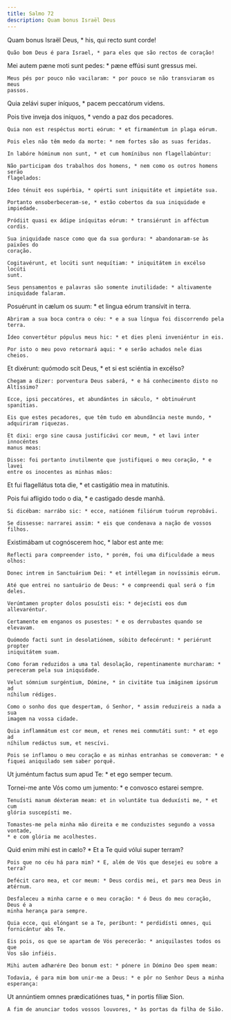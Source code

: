 ```yaml
---
title: Salmo 72
description: Quam bonus Israël Deus
---
```


<div class="side-by-side not-content">

Quam bonus Israël Deus, * his, qui recto sunt corde!

    Quão bom Deus é para Israel, * para eles que são rectos de coração!

Mei autem pæne moti sunt pedes: * pæne effúsi sunt gressus mei.

    Meus pés por pouco não vacilaram: * por pouco se não transviaram os meus
    passos.

Quia zelávi super iníquos, * pacem peccatórum videns.

Pois tive inveja dos iníquos, * vendo a paz dos pecadores.

    Quia non est respéctus morti eórum: * et firmaméntum in plaga eórum.

    Pois eles não têm medo da morte: * nem fortes são as suas feridas.

    In labóre hóminum non sunt, * et cum homínibus non flagellabúntur:

    Não participam dos trabalhos dos homens, * nem como os outros homens serão
    flagelados:

    Ideo ténuit eos supérbia, * opérti sunt iniquitáte et impietáte sua.

    Portanto ensoberbeceram-se, * estão cobertos da sua iniquidade e impiedade.

    Pródiit quasi ex ádipe iníquitas eórum: * transiérunt in afféctum cordis.

    Sua iniquidade nasce como que da sua gordura: * abandonaram-se às paixões do
    coração.

    Cogitavérunt, et locúti sunt nequítiam: * iniquitátem in excélso locúti
    sunt.

    Seus pensamentos e palavras são somente inutilidade: * altivamente
    iniquidade falaram.

Posuérunt in cælum os suum: * et lingua eórum transívit in terra.

    Abriram a sua boca contra o céu: * e a sua língua foi discorrendo pela
    terra.

    Ídeo convertétur pópulus meus hic: * et dies pleni inveniéntur in eis.

    Por isto o meu povo retornará aqui: * e serão achados nele dias cheios.

Et dixérunt: quómodo scit Deus, * et si est sciéntia in excélso?

    Chegam a dizer: porventura Deus saberá, * e há conhecimento disto no
    Altíssimo?

    Ecce, ipsi peccatóres, et abundántes in sǽculo, * obtinuérunt spanítias.

    Eis que estes pecadores, que têm tudo em abundância neste mundo, *
    adquiriram riquezas.

    Et dixi: ergo sine causa justificávi cor meum, * et lavi inter innocéntes
    manus meas:

    Disse: foi portanto inutilmente que justifiquei o meu coração, * e lavei
    entre os inocentes as minhas mãos:

Et fui flagellátus tota die, * et castigátio mea in matutínis.

Pois fui afligido todo o dia, * e castigado desde manhã.

    Si dicébam: narrábo sic: * ecce, natiónem filiórum tuórum reprobávi.

    Se dissesse: narrarei assim: * eis que condenava a nação de vossos filhos.

Existimábam ut cognóscerem hoc, * labor est ante me:

    Reflecti para compreender isto, * porém, foi uma dificuldade a meus olhos:

    Donec intrem in Sanctuárium Dei: * et intéllegam in novíssimis eórum.

    Até que entrei no santuário de Deus: * e compreendi qual será o fim deles.

    Verúmtamen propter dolos posuísti eis: * dejecísti eos dum allevaréntur.

    Certamente em enganos os pusestes: * e os derrubastes quando se elevavam.

    Quómodo facti sunt in desolatiónem, súbito defecérunt: * periérunt propter
    iniquitátem suam.

    Como foram reduzidos a uma tal desolação, repentinamente murcharam: *
    pereceram pela sua iniquidade.

    Velut sómnium surgéntium, Dómine, * in civitáte tua imáginem ipsórum ad
    níhilum rédiges.

    Como o sonho dos que despertam, ó Senhor, * assim reduzireis a nada a sua
    imagem na vossa cidade.

    Quia inflammátum est cor meum, et renes mei commutáti sunt: * et ego ad
    níhilum redáctus sum, et nescívi.

    Pois se inflamou o meu coração e as minhas entranhas se comoveram: * e
    fiquei aniquilado sem saber porquê.

Ut juméntum factus sum apud Te: * et ego semper tecum.

Tornei-me ante Vós como um jumento: * e convosco estarei sempre.

    Tenuísti manum déxteram meam: et in voluntáte tua deduxísti me, * et cum
    glória suscepísti me.

    Tomastes-me pela minha mão direita e me conduzistes segundo a vossa vontade,
    * e com glória me acolhestes.

Quid enim mihi est in cælo? * Et a Te quid vólui super terram?

    Pois que no céu há para mim? * E, além de Vós que desejei eu sobre a terra?

    Defécit caro mea, et cor meum: * Deus cordis mei, et pars mea Deus in
    ætérnum.

    Desfaleceu a minha carne e o meu coração: * ó Deus do meu coração, Deus é a
    minha herança para sempre.

    Quia ecce, qui elóngant se a Te, períbunt: * perdidísti omnes, qui
    fornicántur abs Te.

    Eis pois, os que se apartam de Vós perecerão: * aniquilastes todos os que
    Vos são infiéis.

    Mihi autem adhærére Deo bonum est: * pónere in Dómino Deo spem meam:

    Todavia, é para mim bom unir-me a Deus: * e pôr no Senhor Deus a minha
    esperança:

Ut annúntiem omnes prædicatiónes tuas, * in portis fíliæ Sion.

    A fim de anunciar todos vossos louvores, * às portas da filha de Sião.

</div>
